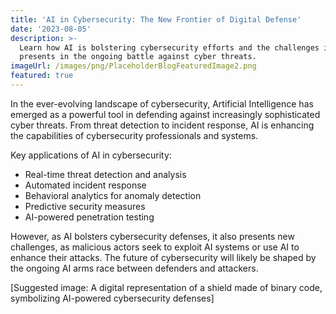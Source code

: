 ```yaml
---
title: 'AI in Cybersecurity: The New Frontier of Digital Defense'
date: '2023-08-05'
description: >-
  Learn how AI is bolstering cybersecurity efforts and the challenges it
  presents in the ongoing battle against cyber threats.
imageUrl: /images/png/PlaceholderBlogFeaturedImage2.png
featured: true
---
```


In the ever-evolving landscape of cybersecurity, Artificial Intelligence has emerged as a powerful tool in defending against increasingly sophisticated cyber threats. From threat detection to incident response, AI is enhancing the capabilities of cybersecurity professionals and systems.

Key applications of AI in cybersecurity:

- Real-time threat detection and analysis
- Automated incident response
- Behavioral analytics for anomaly detection
- Predictive security measures
- AI-powered penetration testing

However, as AI bolsters cybersecurity defenses, it also presents new challenges, as malicious actors seek to exploit AI systems or use AI to enhance their attacks. The future of cybersecurity will likely be shaped by the ongoing AI arms race between defenders and attackers.

[Suggested image: A digital representation of a shield made of binary code, symbolizing AI-powered cybersecurity defenses]
